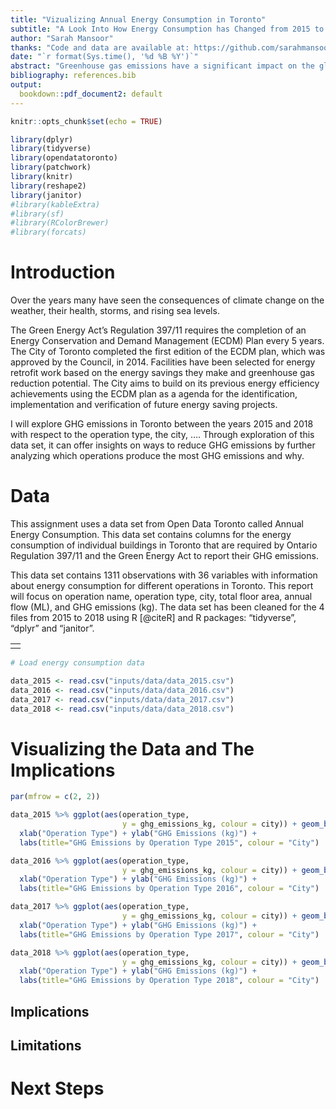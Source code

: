 ```yaml
---
title: "Vizualizing Annual Energy Consumption in Toronto"
subtitle: "A Look Into How Energy Consumption has Changed from 2015 to 2018 "
author: "Sarah Mansoor"
thanks: "Code and data are available at: https://github.com/sarahmansoorr/telling_stories"
date: "`r format(Sys.time(), '%d %B %Y')`"
abstract: "Greenhouse gas emissions have a significant impact on the global climate and are a key factor in climate change. This paper aims to examine the greenhouse gas emissions in Toronto and their change between the years 2011 and 2018. I examine the data ... ."
bibliography: references.bib
output:
  bookdown::pdf_document2: default
---
```


```r
knitr::opts_chunk$set(echo = TRUE)

library(dplyr)
library(tidyverse)
library(opendatatoronto)
library(patchwork)
library(knitr)
library(reshape2)
library(janitor)
#library(kableExtra)
#library(sf)
#library(RColorBrewer)
#library(forcats)
```

# Introduction

Over the years many have seen the consequences of climate change on the weather, their health, storms, and rising sea levels.

The Green Energy Act's Regulation 397/11 requires the completion of an Energy Conservation and Demand Management (ECDM) Plan every 5 years. The City of Toronto completed the first edition of the ECDM plan, which was approved by the Council, in 2014. Facilities have been selected for energy retrofit work based on the energy savings they make and greenhouse gas reduction potential. The City aims to build on its previous energy efficiency achievements using the ECDM plan as a agenda for the identification, implementation and verification of future energy saving projects.

I will explore GHG emissions in Toronto between the years 2015 and 2018 with respect to the operation type, the city, .... Through exploration of this data set, it can offer insights on ways to reduce GHG emissions by further analyzing which operations produce the most GHG emissions and why.

\pagebreak

# Data

This assignment uses a data set from Open Data Toronto called Annual Energy Consumption. This data set contains columns for the energy consumption of individual buildings in Toronto that are required by Ontario Regulation 397/11 and the Green Energy Act to report their GHG emissions.

This data set contains 1311 observations with 36 variables with information about energy consumption for different operations in Toronto. This report will focus on operation name, operation type, city, total floor area, annual flow (ML), and GHG emissions (kg). The data set has been cleaned for the 4 files from 2015 to 2018 using R [@citeR] and R packages: "tidyverse", "dplyr" and "janitor".

|     |
|-----|
|     |

```r

# Load energy consumption data

data_2015 <- read.csv("inputs/data/data_2015.csv") 
data_2016 <- read.csv("inputs/data/data_2016.csv") 
data_2017 <- read.csv("inputs/data/data_2017.csv") 
data_2018 <- read.csv("inputs/data/data_2018.csv")
```

# Visualizing the Data and The Implications

```r

par(mfrow = c(2, 2))

data_2015 %>% ggplot(aes(operation_type, 
                         y = ghg_emissions_kg, colour = city)) + geom_boxplot() +
  xlab("Operation Type") + ylab("GHG Emissions (kg)") + 
  labs(title="GHG Emissions by Operation Type 2015", colour = "City")

data_2016 %>% ggplot(aes(operation_type, 
                         y = ghg_emissions_kg, colour = city)) + geom_boxplot() +
  xlab("Operation Type") + ylab("GHG Emissions (kg)") + 
  labs(title="GHG Emissions by Operation Type 2016", colour = "City")

data_2017 %>% ggplot(aes(operation_type, 
                         y = ghg_emissions_kg, colour = city)) + geom_boxplot() +
  xlab("Operation Type") + ylab("GHG Emissions (kg)") + 
  labs(title="GHG Emissions by Operation Type 2017", colour = "City")

data_2018 %>% ggplot(aes(operation_type, 
                         y = ghg_emissions_kg, colour = city)) + geom_boxplot() +
  xlab("Operation Type") + ylab("GHG Emissions (kg)") + 
  labs(title="GHG Emissions by Operation Type 2018", colour = "City")

```

## Implications

## **Limitations**

# Next Steps
